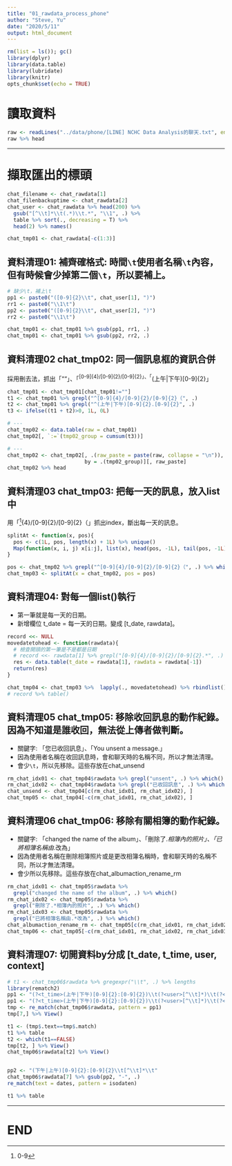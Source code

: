 ```yaml
---
title: "01_rawdata_process_phone"
author: "Steve, Yu"
date: "2020/5/11"
output: html_document
---
```


```r
rm(list = ls()); gc()
library(dplyr)
library(data.table)
library(lubridate)
library(knitr)
opts_chunk$set(echo = TRUE)
```

# 讀取資料

```r
raw <- readLines("../data/phone/[LINE] NCHC Data Analysis的聊天.txt", encoding = "UTF-8")
raw %>% head
```

---

# 擷取匯出的標頭

```r
chat_filename <- chat_rawdata[1]
chat_filenbackuptime <- chat_rawdata[2]
chat_user <- chat_rawdata %>% head(200) %>% 
  gsub("[^\\t]*\\t(.*)\\t.*", "\\1", .) %>% 
  table %>% sort(., decreasing = T) %>% 
  head(2) %>% names()

chat_tmp01 <- chat_rawdata[-c(1:3)]
```

## 資料清理01: 補齊\t

正確格式: 時間`\t`使用者名稱`\t`內容，但有時候會少掉第二個`\t`，所以要補上。

```r
# 缺少\t，補上\t
pp1 <- paste0("([0-9]{2}\\t", chat_user[1], ")")
rr1 <- paste0("\\1\t")
pp2 <- paste0("([0-9]{2}\\t", chat_user[2], ")")
rr2 <- paste0("\\1\t")

chat_tmp01 <- chat_tmp01 %>% gsub(pp1, rr1, .)
chat_tmp01 <- chat_tmp01 %>% gsub(pp2, rr2, .)
```

## 資料清理02 chat_tmp02: 同一個訊息框的資訊合併

採用刪去法，抓出「""」、「^[0-9]{4}/[0-9]{2}/[0-9]{2}」、「^(上午|下午)[0-9]{2}」

```r
chat_tmp01 <- chat_tmp01[chat_tmp01!=""]
t1 <- chat_tmp01 %>% grepl("^[0-9]{4}/[0-9]{2}/[0-9]{2}（", .)
t2 <- chat_tmp01 %>% grepl("^(上午|下午)[0-9]{2}.[0-9]{2}", .)
t3 <- ifelse((t1 + t2)>0, 1L, 0L)

# ---
chat_tmp02 <- data.table(raw = chat_tmp01)
chat_tmp02[, `:=`(tmp02_group = cumsum(t3))]

# ---
chat_tmp02 <- chat_tmp02[, .(raw_paste = paste(raw, collapse = "\n")), 
                         by = .(tmp02_group)][, raw_paste]
chat_tmp02 %>% head
```

## 資料清理03 chat_tmp03: 把每一天的訊息，放入list中

用「^[0-9]{4}/[0-9]{2}/[0-9]{2}（」抓出index，斷出每一天的訊息。

```r
splitAt <- function(x, pos){
  pos <- c(1L, pos, length(x) + 1L) %>% unique()
  Map(function(x, i, j) x[i:j], list(x), head(pos, -1L), tail(pos, -1L) - 1L)
}

pos <- chat_tmp02 %>% grepl("^[0-9]{4}/[0-9]{2}/[0-9]{2}（", .) %>% which()
chat_tmp03 <- splitAt(x = chat_tmp02, pos = pos)
```

## 資料清理04: 對每一個list()執行

- 第一筆就是每一天的日期。  
- 新增欄位 t_date = 每一天的日期。變成 [t_date, rawdata]。

```r
record <<- NULL
movedatetohead <- function(rawdata){
  # 檢查開頭的第一筆是不是都是日期
  # record <<- rawdata[1] %>% grepl("[0-9]{4}/[0-9]{2}/[0-9]{2}.*", .) %>% c(record, .)
  res <- data.table(t_date = rawdata[1], rawdata = rawdata[-1])
  return(res)
}

chat_tmp04 <- chat_tmp03 %>%  lapply(., movedatetohead) %>% rbindlist()
# record %>% table()
```

## 資料清理05 chat_tmp05: 移除收回訊息的動作紀錄。因為不知道是誰收回，無法從上傳者做判斷。

- 關鍵字: 「您已收回訊息」、「You unsent a message.」
- 因為使用者名稱在收回訊息時，會和聊天時的名稱不同，所以才無法清理。
- 會少`\t`，所以先移除。這些存放在chat_unsend

```r
rm_chat_idx01 <- chat_tmp04$rawdata %>% grepl("unsent", .) %>% which()
rm_chat_idx02 <- chat_tmp04$rawdata %>% grepl("已收回訊息", .) %>% which()
chat_unsend <- chat_tmp04[c(rm_chat_idx01, rm_chat_idx02), ]
chat_tmp05 <- chat_tmp04[-c(rm_chat_idx01, rm_chat_idx02), ]
```

## 資料清理06 chat_tmp06: 移除有關相簿的動作紀錄。

- 關鍵字: 「changed the name of the album」、「刪除了.*相簿內的照片」、「已將相簿名稱由.*改為」
- 因為使用者名稱在刪除相簿照片或是更改相簿名稱時，會和聊天時的名稱不同，所以才無法清理。
- 會少\t，所以先移除。這些存放在chat_albumaction_rename_rm
  
```r
rm_chat_idx01 <- chat_tmp05$rawdata %>% 
  grepl("changed the name of the album", .) %>% which()
rm_chat_idx02 <- chat_tmp05$rawdata %>% 
  grepl("刪除了.*相簿內的照片", .) %>% which()
rm_chat_idx03 <- chat_tmp05$rawdata %>% 
  grepl("已將相簿名稱由.*改為", .) %>% which()
chat_albumaction_rename_rm <- chat_tmp05[c(rm_chat_idx01, rm_chat_idx02, rm_chat_idx03), ]
chat_tmp06 <- chat_tmp05[-c(rm_chat_idx01, rm_chat_idx02, rm_chat_idx03), ]
```









## 資料清理07: 切開資料by\t，分成 [t_date, t_time, user, context]

```r
# t1 <- chat_tmp06$rawdata %>% gregexpr("\\t", .) %>% lengths
library(rematch2)
pp1 <- "(?<t_time>(上午|下午)[0-9]{2}:[0-9]{2})\\t(?<user>[^\\t]*)\\t(?<content>[^\\\\]*)"
pp1 <- "(?<t_time>(上午|下午)[0-9]{2}:[0-9]{2})\\t(?<user>[^\\t]*)\\t(?<content>.*)"
tmp <- re_match(chat_tmp06$rawdata, pattern = pp1)
tmp[7,] %>% View()

t1 <- (tmp$.text==tmp$.match)
t1 %>% table
t2 <- which(t1==FALSE)
tmp[t2, ] %>% View()
chat_tmp06$rawdata[t2] %>% View()


pp2 <- "(下午|上午)[0-9]{2}:[0-9]{2}\\t[^\\t]*\\t"
chat_tmp06$rawdata[7] %>% gsub(pp2, "-", .)
re_match(text = dates, pattern = isodaten)

t1 %>% table
```




---

# END

